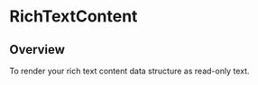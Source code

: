 
<Meta of={RichTextContentStories} />

# RichTextContent

<ResourceLinks
  sourceCode="https://github.com/cultureamp/kaizen-design-system/tree/main/packages/components/src/RichTextEditor/RichTextContent"
  className="!kz-mb-8"
/>

<KAIOInstallation exportNames="RichTextContent" />

## Overview

To render your rich text content data structure as read-only text.

<Canvas of={RichTextContentStories.Playground} />
<Controls of={RichTextContentStories.Playground} />
